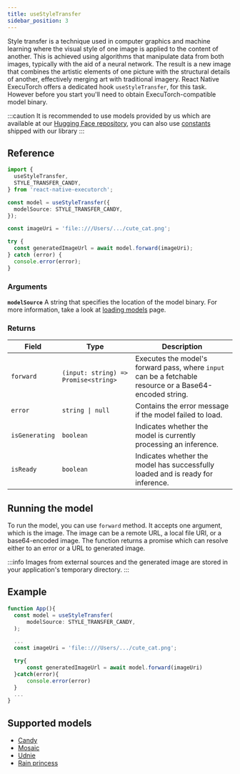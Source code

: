 ```yaml
---
title: useStyleTransfer
sidebar_position: 3
---
```


Style transfer is a technique used in computer graphics and machine learning where the visual style of one image is applied to the content of another. This is achieved using algorithms that manipulate data from both images, typically with the aid of a neural network. The result is a new image that combines the artistic elements of one picture with the structural details of another, effectively merging art with traditional imagery. React Native ExecuTorch offers a dedicated hook `useStyleTransfer`, for this task. However before you start you'll need to obtain ExecuTorch-compatible model binary.

:::caution
It is recommended to use models provided by us which are available at our [Hugging Face repository](https://huggingface.co/software-mansion/react-native-executorch-style-transfer-candy), you can also use [constants](https://github.com/software-mansion/react-native-executorch/tree/main/src/constants/modelUrls.ts) shipped with our library
:::

## Reference

```typescript
import {
  useStyleTransfer,
  STYLE_TRANSFER_CANDY,
} from 'react-native-executorch';

const model = useStyleTransfer({
  modelSource: STYLE_TRANSFER_CANDY,
});

const imageUri = 'file::///Users/.../cute_cat.png';

try {
  const generatedImageUrl = await model.forward(imageUri);
} catch (error) {
  console.error(error);
}
```

### Arguments

**`modelSource`**
A string that specifies the location of the model binary. For more information, take a look at [loading models](../fundamentals/loading-models.md) page.

### Returns

| Field          | Type                                 | Description                                                                                              |
| -------------- | ------------------------------------ | -------------------------------------------------------------------------------------------------------- |
| `forward`      | `(input: string) => Promise<string>` | Executes the model's forward pass, where `input` can be a fetchable resource or a Base64-encoded string. |
| `error`        | <code>string &#124; null</code>      | Contains the error message if the model failed to load.                                                  |
| `isGenerating` | `boolean`                            | Indicates whether the model is currently processing an inference.                                        |
| `isReady`      | `boolean`                            | Indicates whether the model has successfully loaded and is ready for inference.                          |

## Running the model

To run the model, you can use `forward` method. It accepts one argument, which is the image. The image can be a remote URL, a local file URI, or a base64-encoded image. The function returns a promise which can resolve either to an error or a URL to generated image.

:::info
Images from external sources and the generated image are stored in your application's temporary directory.
:::

## Example

```typescript
function App(){
  const model = useStyleTransfer(
      modelSource: STYLE_TRANSFER_CANDY,
  );

  ...
  const imageUri = 'file::///Users/.../cute_cat.png';

  try{
      const generatedImageUrl = await model.forward(imageUri)
  }catch(error){
      console.error(error)
  }
  ...
}
```

## Supported models

- [Candy](https://github.com/pytorch/examples/tree/main/fast_neural_style)
- [Mosaic](https://github.com/pytorch/examples/tree/main/fast_neural_style)
- [Udnie](https://github.com/pytorch/examples/tree/main/fast_neural_style)
- [Rain princess](https://github.com/pytorch/examples/tree/main/fast_neural_style)
